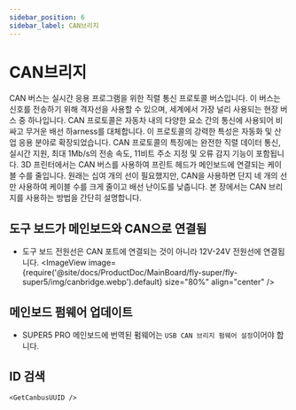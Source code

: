 ```yaml
---
sidebar_position: 6
sidebar_label: CAN브리지
---
```



# CAN브리지

CAN 버스는 실시간 응용 프로그램을 위한 직렬 통신 프로토콜 버스입니다. 이 버스는 신호를 전송하기 위해 격자선을 사용할 수 있으며, 세계에서 가장 널리 사용되는 현장 버스 중 하나입니다. CAN 프로토콜은 자동차 내의 다양한 요소 간의 통신에 사용되어 비싸고 무거운 배선 하arness를 대체합니다. 이 프로토콜의 강력한 특성은 자동화 및 산업 응용 분야로 확장되었습니다. CAN 프로토콜의 특징에는 완전한 직렬 데이터 통신, 실시간 지원, 최대 1Mb/s의 전송 속도, 11비트 주소 지정 및 오류 감지 기능이 포함됩니다.
3D 프린터에서는 CAN 버스를 사용하여 프린트 헤드가 메인보드에 연결되는 케이블 수를 줄입니다. 원래는 십여 개의 선이 필요했지만, CAN을 사용하면 단지 네 개의 선만 사용하여 케이블 수를 크게 줄이고 배선 난이도를 낮춥니다.
본 장에서는 CAN 브리지를 사용하는 방법을 간단히 설명합니다.

## 도구 보드가 메인보드와 CAN으로 연결됨

* 도구 보드 전원선은 CAN 포트에 연결되는 것이 아니라 12V-24V 전원선에 연결됩니다.
    <ImageView image={require('@site/docs/ProductDoc/MainBoard/fly-super/fly-super5/img/canbridge.webp').default} size="80%" align="center" />

## 메인보드 펌웨어 업데이트

* SUPER5 PRO 메인보드에 번역된 펌웨어는 `USB CAN 브리지 펌웨어 설정`이어야 합니다.


## ID 검색

    <GetCanbusUUID />
